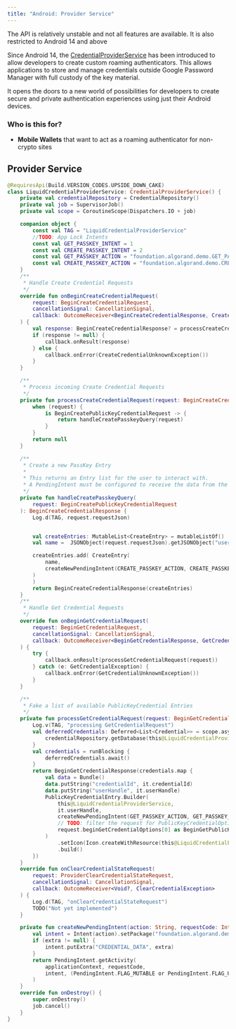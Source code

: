 ```yaml
---
title: "Android: Provider Service"
---
```



<Aside type="danger">
  The API is relatively unstable and not all features are available.
  It is also restricted to Android 14 and above
</Aside>

Since Android 14, the [CredentialProviderService](https://developer.android.com/reference/android/service/credentials/CredentialProviderService) has been introduced to allow developers to create custom roaming authenticators.
This allows applications to store and manage credentials outside Google Password Manager with full custody of the key material.

It opens the doors to a new world of possibilities for developers to create secure and private authentication experiences using
just their Android devices.


### Who is this for?

- **Mobile Wallets** that want to act as a roaming authenticator for non-crypto sites


## Provider Service

```kotlin
@RequiresApi(Build.VERSION_CODES.UPSIDE_DOWN_CAKE)
class LiquidCredentialProviderService: CredentialProviderService() {
    private val credentialRepository = CredentialRepository()
    private val job = SupervisorJob()
    private val scope = CoroutineScope(Dispatchers.IO + job)

    companion object {
        const val TAG = "LiquidCredentialProviderService"
        //TODO: App Lock Intents
        const val GET_PASSKEY_INTENT = 1
        const val CREATE_PASSKEY_INTENT = 2
        const val GET_PASSKEY_ACTION = "foundation.algorand.demo.GET_PASSKEY"
        const val CREATE_PASSKEY_ACTION = "foundation.algorand.demo.CREATE_PASSKEY"
    }
    /**
     * Handle Create Credential Requests
     */
    override fun onBeginCreateCredentialRequest(
        request: BeginCreateCredentialRequest,
        cancellationSignal: CancellationSignal,
        callback: OutcomeReceiver<BeginCreateCredentialResponse, CreateCredentialException>
    ) {
        val response: BeginCreateCredentialResponse? = processCreateCredentialRequest(request)
        if (response != null) {
            callback.onResult(response)
        } else {
            callback.onError(CreateCredentialUnknownException())
        }
    }

    /**
     * Process incoming Create Credential Requests
     */
    private fun processCreateCredentialRequest(request: BeginCreateCredentialRequest): BeginCreateCredentialResponse? {
        when (request) {
            is BeginCreatePublicKeyCredentialRequest -> {
                return handleCreatePasskeyQuery(request)
            }
        }
        return null
    }

    /**
     * Create a new PassKey Entry
     *
     * This returns an Entry list for the user to interact with.
     * A PendingIntent must be configured to receive the data from the WebAuthn client
     */
    private fun handleCreatePasskeyQuery(
        request: BeginCreatePublicKeyCredentialRequest
    ): BeginCreateCredentialResponse {
        Log.d(TAG, request.requestJson)


        val createEntries: MutableList<CreateEntry> = mutableListOf()
        val name =  JSONObject(request.requestJson).getJSONObject("user").get("name").toString()

        createEntries.add( CreateEntry(
            name,
            createNewPendingIntent(CREATE_PASSKEY_ACTION, CREATE_PASSKEY_INTENT, null)
        )
        )
        return BeginCreateCredentialResponse(createEntries)
    }
    /**
     * Handle Get Credential Requests
     */
    override fun onBeginGetCredentialRequest(
        request: BeginGetCredentialRequest,
        cancellationSignal: CancellationSignal,
        callback: OutcomeReceiver<BeginGetCredentialResponse, GetCredentialException>,
    ) {
        try {
            callback.onResult(processGetCredentialRequest(request))
        } catch (e: GetCredentialException) {
            callback.onError(GetCredentialUnknownException())
        }
    }

    /**
     * Fake a list of available PublicKeyCredential Entries
     */
    private fun processGetCredentialRequest(request: BeginGetCredentialRequest): BeginGetCredentialResponse{
        Log.v(TAG, "processing GetCredentialRequest")
        val deferredCredentials: Deferred<List<Credential>> = scope.async {
            credentialRepository.getDatabase(this@LiquidCredentialProviderService).credentialDao().getAllRegular()
        }
        val credentials = runBlocking {
            deferredCredentials.await()
        }
        return BeginGetCredentialResponse(credentials.map {
            val data = Bundle()
            data.putString("credentialId", it.credentialId)
            data.putString("userHandle", it.userHandle)
            PublicKeyCredentialEntry.Builder(
                this@LiquidCredentialProviderService,
                it.userHandle,
                createNewPendingIntent(GET_PASSKEY_ACTION, GET_PASSKEY_INTENT, data),
                // TODO: filter the request for PublicKeyCredentialOptions
                request.beginGetCredentialOptions[0] as BeginGetPublicKeyCredentialOption
            )
                .setIcon(Icon.createWithResource(this@LiquidCredentialProviderService, R.mipmap.ic_launcher))
                .build()
        })
    }
    override fun onClearCredentialStateRequest(
        request: ProviderClearCredentialStateRequest,
        cancellationSignal: CancellationSignal,
        callback: OutcomeReceiver<Void?, ClearCredentialException>
    ) {
        Log.d(TAG, "onClearCredentialStateRequest")
        TODO("Not yet implemented")
    }

    private fun createNewPendingIntent(action: String, requestCode: Int, extra: Bundle?): PendingIntent{
        val intent = Intent(action).setPackage("foundation.algorand.demo")
        if (extra != null) {
            intent.putExtra("CREDENTIAL_DATA", extra)
        }
        return PendingIntent.getActivity(
            applicationContext, requestCode,
            intent, (PendingIntent.FLAG_MUTABLE or PendingIntent.FLAG_UPDATE_CURRENT)
        )
    }
    override fun onDestroy() {
        super.onDestroy()
        job.cancel()
    }
}
```
